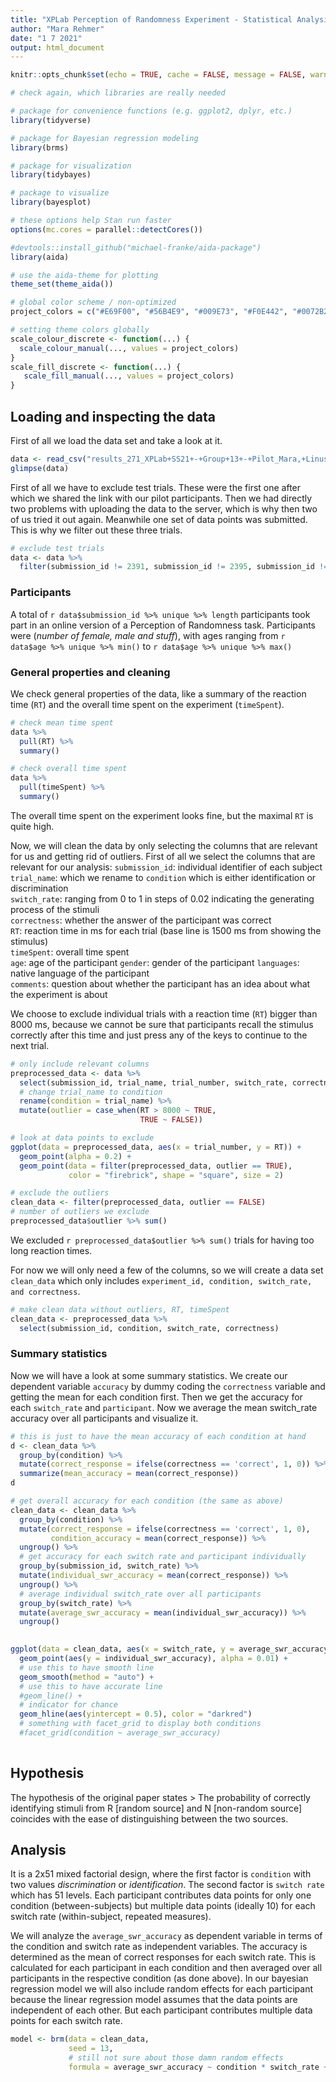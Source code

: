 ```yaml
---
title: "XPLab Perception of Randomness Experiment - Statistical Analysis"
author: "Mara Rehmer"
date: "1 7 2021"
output: html_document
---
```


```r

knitr::opts_chunk$set(echo = TRUE, cache = FALSE, message = FALSE, warning = FALSE, error = FALSE, fig.width = 5, fig.align = "center")

```

```r

# check again, which libraries are really needed

# package for convenience functions (e.g. ggplot2, dplyr, etc.)
library(tidyverse)

# package for Bayesian regression modeling
library(brms)

# package for visualization
library(tidybayes)

# package to visualize 
library(bayesplot)

# these options help Stan run faster
options(mc.cores = parallel::detectCores())

#devtools::install_github("michael-franke/aida-package")
library(aida)

# use the aida-theme for plotting
theme_set(theme_aida())

# global color scheme / non-optimized
project_colors = c("#E69F00", "#56B4E9", "#009E73", "#F0E442", "#0072B2", "#D55E00", "#CC79A7", "#000000")

# setting theme colors globally
scale_colour_discrete <- function(...) {
  scale_colour_manual(..., values = project_colors)
}
scale_fill_discrete <- function(...) {
   scale_fill_manual(..., values = project_colors)
} 
```

## Loading and inspecting the data

First of all we load the data set and take a look at it.

```r
data <- read_csv("results_271_XPLab+SS21+-+Group+13+-+Pilot_Mara,+Linus,+Cosima,+Katharina.csv")
glimpse(data)
```
First of all we have to exclude test trials. These were the first one after which we shared the link with our pilot participants. Then we had directly two problems with uploading the data to the server, which is why then two of us tried it out again. Meanwhile one set of data points was submitted. This is why we filter out these three trials.
```r
# exclude test trials
data <- data %>% 
  filter(submission_id != 2391, submission_id != 2395, submission_id != 2396)
```

### Participants

A total of `r data$submission_id %>% unique %>% length` participants took part in an online version of a Perception of Randomness task.
Participants were (*number of female, male and stuff*), with ages ranging from `r data$age %>% unique %>% min()` to `r data$age %>% unique %>% max()`


### General properties and cleaning

We check general properties of the data, like a summary of the reaction time (`RT`) and the overall time spent on the experiment (`timeSpent`).

```r
# check mean time spent
data %>% 
  pull(RT) %>% 
  summary()

# check overall time spent
data %>% 
  pull(timeSpent) %>% 
  summary()
```
The overall time spent on the experiment looks fine, but the maximal `RT` is quite high.

Now, we will clean the data by only selecting the columns that are relevant for us and getting rid of outliers.
First of all we select the columns that are relevant for our analysis:
`submission_id`: individual identifier of each subject  
`trial_name`: which we rename to `condition` which is either identification or discrimination  
`switch_rate`: ranging from 0 to 1 in steps of 0.02 indicating the generating process of the stimuli  
`correctness`: whether the answer of the participant was correct  
`RT`: reaction time in ms for each trial (base line is 1500 ms from showing the stimulus)  
`timeSpent`: overall time spent  
`age`: age of the participant
`gender`: gender of the participant
`languages`: native language of the participant  
`comments`: question about whether the participant has an idea about what the experiment is about  


We choose to exclude individual trials with a reaction time (`RT`) bigger than 8000 ms, because we cannot be sure that participants recall the stimulus correctly after this time and just press any of the keys to continue to the next trial.
```r
# only include relevant columns
preprocessed_data <- data %>% 
  select(submission_id, trial_name, trial_number, switch_rate, correctness, RT, timeSpent, age, gender, languages, comments) %>% 
  # change trial_name to condition
  rename(condition = trial_name) %>% 
  mutate(outlier = case_when(RT > 8000 ~ TRUE,
                             TRUE ~ FALSE))

```

```r
# look at data points to exclude
ggplot(data = preprocessed_data, aes(x = trial_number, y = RT)) +
  geom_point(alpha = 0.2) +
  geom_point(data = filter(preprocessed_data, outlier == TRUE),
             color = "firebrick", shape = "square", size = 2)

```


```r
# exclude the outliers
clean_data <- filter(preprocessed_data, outlier == FALSE)
# number of outliers we exclude
preprocessed_data$outlier %>% sum()
```
We excluded `r preprocessed_data$outlier %>% sum()` trials for having too long reaction times.  
  
For now we will only need a few of the columns, so we will create a data set `clean_data` which only includes `experiment_id, condition, switch_rate, and correctness`.
```r
# make clean data without outliers, RT, timeSpent
clean_data <- preprocessed_data %>% 
  select(submission_id, condition, switch_rate, correctness)
```

### Summary statistics
Now we will have a look at some summary statistics.
We create our dependent variable `accuracy` by dummy coding the `correctness` variable and getting the mean for each condition first.
Then we get the accuracy for each `switch_rate` and `participant`.
Now we average the mean switch_rate accuracy over all participants and visualize it.

```r
# this is just to have the mean accuracy of each condition at hand
d <- clean_data %>% 
  group_by(condition) %>% 
  mutate(correct_response = ifelse(correctness == 'correct', 1, 0)) %>% 
  summarize(mean_accuracy = mean(correct_response))
d
```

```r
# get overall accuracy for each condition (the same as above)
clean_data <- clean_data %>% 
  group_by(condition) %>% 
  mutate(correct_response = ifelse(correctness == 'correct', 1, 0),
         condition_accuracy = mean(correct_response)) %>% 
  ungroup() %>% 
  # get accuracy for each switch rate and participant individually 
  group_by(submission_id, switch_rate) %>% 
  mutate(individual_swr_accuracy = mean(correct_response)) %>% 
  ungroup() %>% 
  # average individual switch_rate over all participants
  group_by(switch_rate) %>% 
  mutate(average_swr_accuracy = mean(individual_swr_accuracy)) %>% 
  ungroup()
  
```


```r
ggplot(data = clean_data, aes(x = switch_rate, y = average_swr_accuracy), group = condition, color = condition) +
  geom_point(aes(y = individual_swr_accuracy), alpha = 0.01) +
  # use this to have smooth line
  geom_smooth(method = "auto") +
  # use this to have accurate line
  #geom_line() +
  # indicator for chance
  geom_hline(aes(yintercept = 0.5), color = "darkred")
  # something with facet_grid to display both conditions
  #facet_grid(condition ~ average_swr_accuracy)
  
```



## Hypothesis

The hypothesis of the original paper states 
> The probability of correctly identifying stimuli from R [random source] and N [non-random source] coincides with the ease of distinguishing between the two sources.


## Analysis

It is a 2x51 mixed factorial design, where the first factor is `condition` with two values *discrimination* or *identification*. The second factor is `switch rate` which has 51 levels. Each participant contributes data points for only one condition (between-subjects) but multiple data points (ideally 10) for each switch rate (within-subject, repeated measures).

We will analyze the `average_swr_accuracy` as dependent variable in terms of the condition and switch rate as independent variables.
The accuracy is determined as the mean of correct responses for each switch rate. This is calculated for each participant in each condition and then averaged over all participants in the respective condition (as done above).
In our bayesian regression model we will also include random effects for each participant because the linear regression model assumes that the data points are independent of each other. But each participant contributes multiple data points for each switch rate. 

```r
model <- brm(data = clean_data,
             seed = 13,
             # still not sure about those damn random effects
             formula = average_swr_accuracy ~ condition * switch_rate + (switch_rate || submission_id))
```









